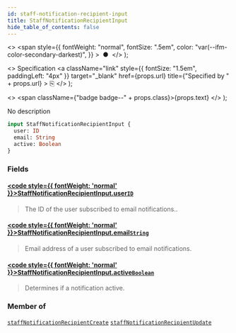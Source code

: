 ```yaml
---
id: staff-notification-recipient-input
title: StaffNotificationRecipientInput
hide_table_of_contents: false
---
```


  <>
    <span
      style={{
        fontWeight: "normal",
        fontSize: ".5em",
        color: "var(--ifm-color-secondary-darkest)",
      }}
    >
      &nbsp;●&nbsp;
    </span>
  </>
);

  <>
    Specification
    <a
      className="link"
      style={{ fontSize: "1.5em", paddingLeft: "4px" }}
      target="\_blank"
      href={props.url}
      title={"Specified by " + props.url}
    >
      ⎘
    </a>
  </>
);

  <>
    <span className={"badge badge--" + props.class}>{props.text}</span>
  </>
);

No description

```graphql
input StaffNotificationRecipientInput {
  user: ID
  email: String
  active: Boolean
}
```

### Fields

#### [<code style={{ fontWeight: 'normal' }}>StaffNotificationRecipientInput.<b>user</b></code>](#)<Bullet />[`ID`](../../api-reference/miscellaneous/scalars/id) <Badge class="secondary" text="scalar"/> <Badge class="secondary" text="miscellaneous"/>

> The ID of the user subscribed to email notifications..

#### [<code style={{ fontWeight: 'normal' }}>StaffNotificationRecipientInput.<b>email</b></code>](#)<Bullet />[`String`](../../api-reference/miscellaneous/scalars/string) <Badge class="secondary" text="scalar"/> <Badge class="secondary" text="miscellaneous"/>

> Email address of a user subscribed to email notifications.

#### [<code style={{ fontWeight: 'normal' }}>StaffNotificationRecipientInput.<b>active</b></code>](#)<Bullet />[`Boolean`](../../api-reference/miscellaneous/scalars/boolean) <Badge class="secondary" text="scalar"/> <Badge class="secondary" text="miscellaneous"/>

> Determines if a notification active.

### Member of

[`staffNotificationRecipientCreate`](../../api-reference/users/mutations/staff-notification-recipient-create) <Badge class="secondary" text="mutation"/><Bullet />[`staffNotificationRecipientUpdate`](../../api-reference/users/mutations/staff-notification-recipient-update) <Badge class="secondary" text="mutation"/>
